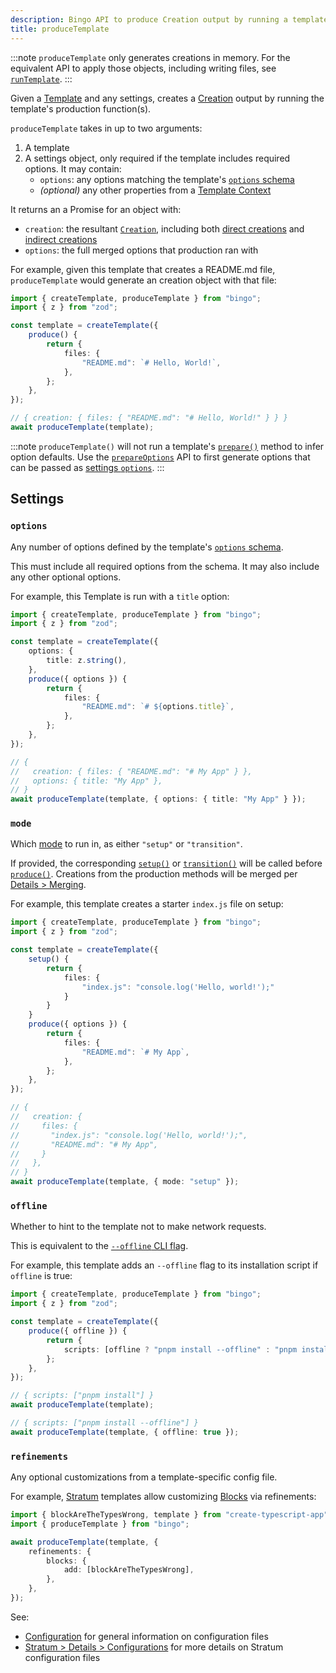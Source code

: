 ```yaml
---
description: Bingo API to produce Creation output by running a template's production function(s).
title: produceTemplate
---
```


:::note
`produceTemplate` only generates creations in memory.
For the equivalent API to apply those objects, including writing files, see [`runTemplate`](/build/apis/run-template).
:::

Given a [Template](/build/concepts/templates) and any settings, creates a [Creation](/build/concepts/creations) output by running the template's production function(s).

`produceTemplate` takes in up to two arguments:

1. A template
2. A settings object, only required if the template includes required options.
   It may contain:
   - `options`: any options matching the template's [`options` schema](/build/apis/create-template#options)
   - _(optional)_ any other properties from a [Template Context](/build/details/contexts#template-contexts)

It returns an a Promise for an object with:

- `creation`: the resultant [`Creation`](/build/concepts/creations), including both [direct creations](/build/concepts/creations#direct-creations) and [indirect creations](/build/concepts/creations#indirect-creations)
- `options`: the full merged options that production ran with

For example, given this template that creates a README.md file, `produceTemplate` would generate an creation object with that file:

```ts
import { createTemplate, produceTemplate } from "bingo";
import { z } from "zod";

const template = createTemplate({
	produce() {
		return {
			files: {
				"README.md": `# Hello, World!`,
			},
		};
	},
});

// { creation: { files: { "README.md": "# Hello, World!" } } }
await produceTemplate(template);
```

:::note
`produceTemplate()` will not run a template's [`prepare()`](/build/apis/create-template#prepare) method to infer option defaults.
Use the [`prepareOptions`](/build/apis/prepare-options) API to first generate options that can be passed as [settings `options`](#options).
:::

## Settings

### `options`

Any number of options defined by the template's [`options` schema](/build/apis/create-template#options).

This must include all required options from the schema.
It may also include any other optional options.

For example, this Template is run with a `title` option:

```ts
import { createTemplate, produceTemplate } from "bingo";
import { z } from "zod";

const template = createTemplate({
	options: {
		title: z.string(),
	},
	produce({ options }) {
		return {
			files: {
				"README.md": `# ${options.title}`,
			},
		};
	},
});

// {
//   creation: { files: { "README.md": "# My App" } },
//   options: { title: "My App" },
// }
await produceTemplate(template, { options: { title: "My App" } });
```

### `mode`

Which [mode](/build/concepts/modes) to run in, as either `"setup"` or `"transition"`.

If provided, the corresponding [`setup()`](/build/apis/create-template#setup) or [`transition()`](/build/apis/create-template#transition) will be called before [`produce()`](/build/apis/create-template#produce).
Creations from the production methods will be merged per [Details > Merging](/build/details/merging).

For example, this template creates a starter `index.js` file on setup:

```ts
import { createTemplate, produceTemplate } from "bingo";
import { z } from "zod";

const template = createTemplate({
	setup() {
		return {
			files: {
				"index.js": "console.log('Hello, world!');"
			}
		}
	}
	produce({ options }) {
		return {
			files: {
				"README.md": `# My App`,
			},
		};
	},
});

// {
//   creation: {
//     files: {
//       "index.js": "console.log('Hello, world!');",
//       "README.md": "# My App",
//     }
//   },
// }
await produceTemplate(template, { mode: "setup" });
```

### `offline`

Whether to hint to the template not to make network requests.

This is equivalent to the [`--offline` CLI flag](/cli#--offline).

For example, this template adds an `--offline` flag to its installation script if `offline` is true:

```ts
import { createTemplate, produceTemplate } from "bingo";
import { z } from "zod";

const template = createTemplate({
	produce({ offline }) {
		return {
			scripts: [offline ? "pnpm install --offline" : "pnpm install"],
		};
	},
});

// { scripts: ["pnpm install"] }
await produceTemplate(template);

// { scripts: ["pnpm install --offline"] }
await produceTemplate(template, { offline: true });
```

### `refinements`

Any optional customizations from a template-specific config file.

For example, [Stratum](/engines/stratum/about) templates allow customizing [Blocks](/engines/stratum/concepts/blocks) via refinements:

```ts title="create-typescript-app.config.ts"
import { blockAreTheTypesWrong, template } from "create-typescript-app";
import { produceTemplate } from "bingo";

await produceTemplate(template, {
	refinements: {
		blocks: {
			add: [blockAreTheTypesWrong],
		},
	},
});
```

See:

- [Configuration](/configuration) for general information on configuration files
- [Stratum > Details > Configurations](/engines/stratum/details/configurations#blocks) for more details on Stratum configuration files

